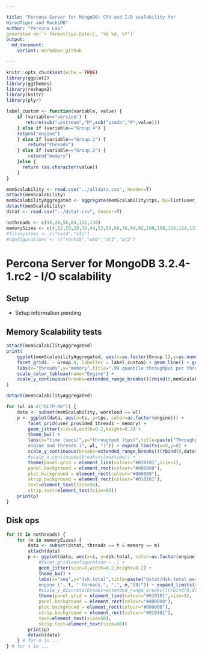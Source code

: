 ```yaml
---

title: "Percona Server for MongoDB: CPU and I/O scalability for
WiredTiger and RocksDB"
author: "Percona Lab"
generated on:`r format(Sys.Date(), "%B %d, %Y")`
output:
  md_document:
    variant: markdown_github

---
```


```r
knitr::opts_chunk$set(echo = TRUE)
library(ggplot2)
library(ggthemes)
library(reshape2)
library(knitr)
library(plyr)

label_custom <- function(variable, value) {
    if (variable=="version") {
       return(sub("upstream","M",sub("psmdb","P",value)))
    } else if (variable=="Group.4") { 
	return("engine")
    } else if (variable=="Group.1") {
        return("threads")
    } else if (variable=="Group.2") {
        return("memory")
    }else {
      return (as.character(value))
    }
}

memScalability <- read.csv("../alldata.csv", header=T)
attach(memScalability)
memScalabilityAggregated <- aggregate(memScalability$tps, by=list(user_provided_threads, memory, workload, engine),FUN=function(x) quantile(x, probs=0.99))
detach(memScalability)
dstat <- read.csv("../dstat.csv", header=T)

nothreads <- c(14,28,56,84,112,140)
memorySizes <- c(4,12,20,28,36,44,52,60,68,76,84,92,100,108,116,124,132,140,148,156,164,172,180,188,196)
#filesystems <- c("ext4","xfs")
#configurations <- c("rocks0","wt0","wt1","wt2")

```
# Percona Server for MongoDB 3.2.4-1.rc2 - I/O scalability 

## Setup

* Setup information pending 

## Memory Scalability tests

```r

attach(memScalabilityAggregated)
print(
    ggplot(memScalabilityAggregated, aes(x=as.factor(Group.1),y=as.numeric(x),color=as.factor(Group.2),group=Group.2)) +
    facet_grid(. ~ Group.4, labeller = label_custom) + geom_line() + geom_point(size=4) +
    labs(x="threads",y="memory",title=".99 quantile throughput per threads and memory") + 
    scale_color_tableau(name="Engine") +
    scale_y_continuous(breaks=extended_range_breaks()(rbind(0,memScalability$x)),labels = scales::comma)+theme(axis.text.x  = element_text(angle=45, vjust=0.5))+theme_bw() + theme(panel.grid = element_line(colour="#010101",size=1), panel.background = element_rect(colour="#000000"), plot.background = element_rect(colour="#000000"), strip.background = element_rect(colour="#010101"), text=element_text(size=50), strip.text=element_text(size=60)) 
)

detach(memScalabilityAggregated)

for (wl in c("OLTP-RO")) { 
    data <- subset(memScalability, workload == wl) 
    p <- ggplot(data, aes(x=ts, y=tps, color=as.factor(engine))) +
        facet_grid(user_provided_threads ~ memory) +
        geom_jitter(size=8,width=0.2,height=0.2) +
        theme_bw() +
        labs(x="time (secs)",y="throughput (tps)",title=paste("Throughput per
        engine and threads (", wl, ")")) + expand_limits(x=0,y=0) +
        scale_y_continuous(breaks=extended_range_breaks()(rbind(0,data$tps))) +
        #scale_x_continuous(breaks=c(maxtime)) + 
        theme(panel.grid = element_line(colour="#010101",size=1),
        panel.background = element_rect(colour="#000000"),
        plot.background = element_rect(colour="#000000"),
        strip.background = element_rect(colour="#010101"),
        text=element_text(size=50),
        strip.text=element_text(size=60))
    print(p)
}
```

## Disk ops 

```r

for (t in nothreads) {
    for (m in memorySizes) {
        data <- subset(dstat, threads == t & memory == m)
        attach(data)
        p <- ggplot(data, aes(x=i, y=dsk.total, color=as.factor(engine))) +
            #facet_grid(configuration ~ .) +
            geom_jitter(size=8,width=0.2,height=0.2) +
            theme_bw() +
            labs(x="seq",y="dsk.total",title=paste("dstat/dsk.total per
            engine (", t, " threads,", ",", m,"GB)")) + expand_limits(x=0,y=0) +
            #scale_y_discrete(breaks=extended_range_breaks()(rbind(0,dstatData$dsk.total))) +
            theme(panel.grid = element_line(colour="#010101",size=1),
            panel.background = element_rect(colour="#000000"),
            plot.background = element_rect(colour="#000000"),
            strip.background = element_rect(colour="#010101"),
            text=element_text(size=50),
            strip.text=element_text(size=60))
        print(p)        
        detach(data)
    } # for m in ...
} # for t in ...

``` 

